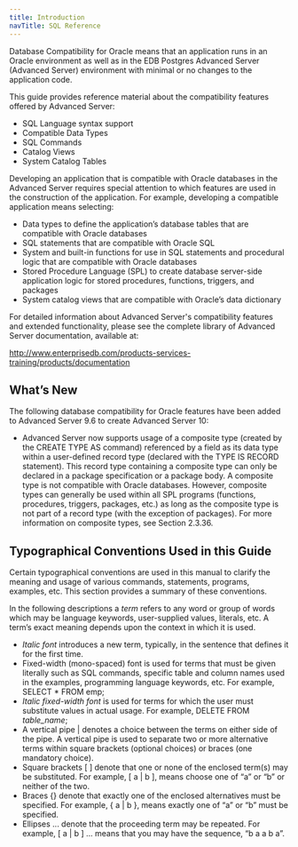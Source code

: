 ```yaml
---
title: Introduction
navTitle: SQL Reference
---
```



Database Compatibility for Oracle means that an application runs in an Oracle environment as well as in the EDB Postgres Advanced Server (Advanced Server) environment with minimal or no changes to the application code.

This guide provides reference material about the compatibility features offered by Advanced Server:
 - SQL Language syntax support
 - Compatible Data Types
 - SQL Commands
 - Catalog Views
 - System Catalog Tables

Developing an application that is compatible with Oracle databases in the Advanced Server requires special attention to which features are used in the construction of the application. For example, developing a compatible application means selecting:
 - Data types to define the application’s database tables that are compatible with Oracle databases
 - SQL statements that are compatible with Oracle SQL
 - System and built-in functions for use in SQL statements and procedural logic that are compatible with Oracle databases
 - Stored Procedure Language (SPL) to create database server-side application logic for stored procedures, functions, triggers, and packages
 - System catalog views that are compatible with Oracle’s data dictionary

For detailed information about Advanced Server's compatibility features and extended functionality, please see the complete library of Advanced Server documentation, available at:

<http://www.enterprisedb.com/products-services-training/products/documentation>

## What’s New

The following database compatibility for Oracle features have been added to Advanced Server 9.6 to create Advanced Server 10:
 - Advanced Server now supports usage of a composite type (created by the CREATE TYPE AS command) referenced by a field as its data type within a user-defined record type (declared with the TYPE IS RECORD statement). This record type containing a composite type can only be declared in a package specification or a package body. A composite type is not compatible with Oracle databases. However, composite types can generally be used within all SPL programs (functions, procedures, triggers, packages, etc.) as long as the composite type is not part of a record type (with the exception of packages). For more information on composite types, see Section <span class="underline">2.3.36</span>.

## Typographical Conventions Used in this Guide

Certain typographical conventions are used in this manual to clarify the meaning and usage of various commands, statements, programs, examples, etc. This section provides a summary of these conventions.

In the following descriptions a *term* refers to any word or group of words which may be language keywords, user-supplied values, literals, etc. A term’s exact meaning depends upon the context in which it is used.
 - *Italic font* introduces a new term, typically, in the sentence that defines it for the first time.
 - Fixed-width (mono-spaced) font is used for terms that must be given literally such as SQL commands, specific table and column names used in the examples, programming language keywords, etc. For example, SELECT \* FROM emp;
 - *Italic fixed-width font* is used for terms for which the user must substitute values in actual usage. For example, DELETE FROM *table\_name*;
 - A vertical pipe | denotes a choice between the terms on either side of the pipe. A vertical pipe is used to separate two or more alternative terms within square brackets (optional choices) or braces (one mandatory choice).
 - Square brackets \[ \] denote that one or none of the enclosed term(s) may be substituted. For example, \[ a | b \], means choose one of “a” or “b” or neither of the two.
 - Braces {} denote that exactly one of the enclosed alternatives must be specified. For example, { a | b }, means exactly one of “a” or “b” must be specified.
 - Ellipses ... denote that the proceeding term may be repeated. For example, \[ a | b \] ... means that you may have the sequence, “b a a b a”.

